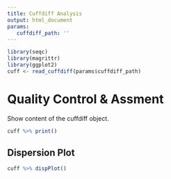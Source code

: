 ```yaml
---
title: Cuffdiff Analysis
output: html_document
params:
   cuffdiff_path: ''
---
```


```r
library(seqc)
library(magrittr)
library(ggplot2)
cuff <- read_cuffdiff(params$cuffdiff_path)
```

# Quality Control & Assment

Show content of the cuffdiff object.

```r
cuff %>% print()
```

## Dispersion Plot

```r
cuff %>% dispPlot()
```
